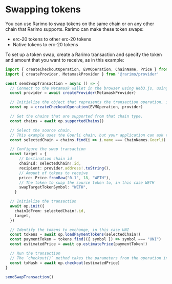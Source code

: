 ---
---

# Swapping tokens

You can use Rarimo to swap tokens on the same chain or on any other chain that Rarimo supports.
Rarimo can make these token swaps:

- erc-20 tokens to other erc-20 tokens
- Native tokens to erc-20 tokens

To set up a token swap, create a Rarimo transaction and specify the token and amount that you want to receive, as in this example:

```ts
import { createCheckoutOperation, EVMOperation, ChainName, Price } from '@rarimo/nft-checkout'
import { createProvider, MetamaskProvider } from '@rarimo/provider'

const sendSwapTransaction = async () => {
  // Connect to the Metamask wallet in the browser using Web3.js, using the MetamaskProvider interface to limit bundle size.
  const provider = await createProvider(MetamaskProvider)

  // Initialize the object that represents the transaction operation, in this case on EVM.
  const op = createCheckoutOperation(EVMOperation, provider)

  // Get the chains that are supported from that chain type.
  const chains = await op.supportedChains()

  // Select the source chain.
  // This example uses the Goerli chain, but your application can ask the user which chain to use.
  const selectedChain = chains.find(i => i.name === ChainNames.Goerli)

  // Configure the swap transaction
  const target = {
      // Destination chain id
      chainId: selectedChain!.id,
      recipient: provider.address!.toString(),
      // Amount of tokens to receive
      price: Price.fromRaw("0.1", 18, "WETH"),
      // The token to swap the source token to, in this case WETH
      swapTargetTokenSymbol: "WETH",
    }

  // Initialize the transaction
  await op.init({
    chainIdFrom: selectedChain!.id,
    target,
  })

  // Identify the tokens to exchange, in this case UNI
  const tokens = await op.loadPaymentTokens(selectedChain!)
  const paymentToken = tokens.find(({ symbol }) => symbol === "UNI")
  const estimatedPrice = await op.estimatePrice(paymentToken!)

  // Run the transaction
  // The `checkout()` method takes the parameters from the operation instance, gets approval from the user's wallet, and calls the Rarimo contract to handle the transaction.
  const txHash = await op.checkout(estimatedPrice)
}

sendSwapTransaction()
```
